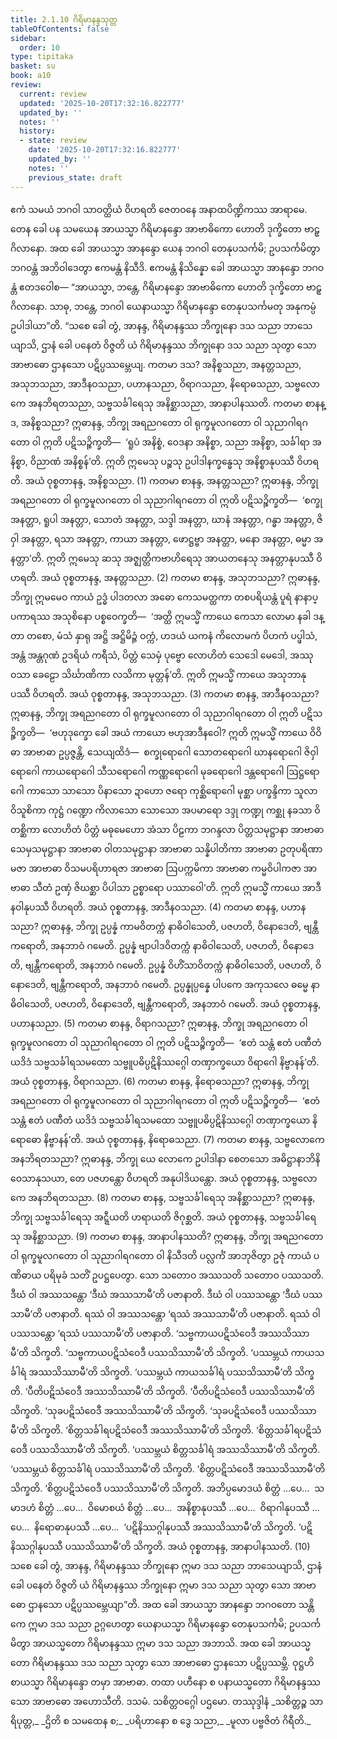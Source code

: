 ```yaml
---
title: 2.1.10 ဂိရိမာနန္ဒသုတ္တ
tableOfContents: false
sidebar:
  order: 10
type: tipitaka
basket: su
book: a10
review:
  current: review
  updated: '2025-10-20T17:32:16.822777'
  updated_by: ''
  notes: ''
  history:
  - state: review
    date: '2025-10-20T17:32:16.822777'
    updated_by: ''
    notes: ''
    previous_state: draft
---
```



<DynamicBreadcrumb />


<ReviewStatus review={frontmatter.review} showDetails={true} />

<HypothesisAnnotation frontmatter={frontmatter} />

<Division number="60" book="a10" e="ch" v="17" p="342">

<Paragraph number="428" book="a10">
ဧကံ သမယံ ဘဂဝါ သာဝတ္ထိယံ ဝိဟရတိ ဇေတဝနေ အနာထပိဏ္ဍိကဿ အာရာမေ. တေန ခေါ ပန သမယေန အာယသ္မာ ဂိရိမာနန္ဒော အာဗာဓိကော ဟောတိ ဒုက္ခိတော ဗာဠှဂိလာနော. အထ ခေါ အာယသ္မာ အာနန္ဒော ယေန ဘဂဝါ တေနုပသင်္ကမိ; ဥပသင်္ကမိတွာ ဘဂဝန္တံ အဘိဝါဒေတွာ ဧကမန္တံ နိသီဒိ. ဧကမန္တံ နိသိန္နော ခေါ အာယသ္မာ အာနန္ဒော ဘဂဝန္တံ ဧတဒဝေါစ—
</Paragraph>

<Paragraph number="429" book="a10">
“အာယသ္မာ, ဘန္တေ, ဂိရိမာနန္ဒော အာဗာဓိကော ဟောတိ ဒုက္ခိတော ဗာဠှဂိလာနော. သာဓု, ဘန္တေ, ဘဂဝါ ယေနာယသ္မာ ဂိရိမာနန္ဒော တေနုပသင်္ကမတု အနုကမ္ပံ ဥပါဒါယာ”တိ. “သစေ ခေါ တွံ, အာနန္ဒ, ဂိရိမာနန္ဒဿ ဘိက္ခုနော ဒသ သညာ ဘာသေယျာသိ, ဌာနံ ခေါ ပနေတံ ဝိဇ္ဇတိ ယံ ဂိရိမာနန္ဒဿ ဘိက္ခုနော ဒသ သညာ သုတွာ သော အာဗာဓော ဌာနသော ပဋိပ္ပဿမ္ဘေယျ.
</Paragraph>

<Paragraph number="430" book="a10">
ကတမာ ဒသ? အနိစ္စသညာ, အနတ္တသညာ, အသုဘသညာ, အာဒီနဝသညာ, ပဟာနသညာ, ဝိရာဂသညာ, နိရောဓသညာ, သဗ္ဗလောကေ အနဘိရတသညာ, သဗ္ဗသင်္ခါရေသု အနိစ္ဆာသညာ, အာနာပါနဿတိ.
</Paragraph>

<Paragraph number="431" book="a10">
ကတမာ စာနန္ဒ, အနိစ္စသညာ? ဣဓာနန္ဒ, ဘိက္ခု အရညဂတော ဝါ ရုက္ခမူလဂတော ဝါ သုညာဂါရဂတော ဝါ ဣတိ ပဋိသဉ္စိက္ခတိ—  ‘ရူပံ အနိစ္စံ, ဝေဒနာ အနိစ္စာ, သညာ အနိစ္စာ, သင်္ခါရာ အနိစ္စာ, ဝိညာဏံ အနိစ္စန်’တိ. ဣတိ ဣမေသု ပဉ္စသု ဥပါဒါနက္ခန္ဓေသု အနိစ္စာနုပဿီ ဝိဟရတိ. အယံ ဝုစ္စတာနန္ဒ, အနိစ္စသညာ. (1)
</Paragraph>

<Paragraph number="432" book="a10">
ကတမာ စာနန္ဒ, အနတ္တသညာ? ဣဓာနန္ဒ, ဘိက္ခု အရညဂတော ဝါ ရုက္ခမူလဂတော ဝါ သုညာဂါရဂတော ဝါ ဣတိ ပဋိသဉ္စိက္ခတိ—  ‘စက္ခု အနတ္တာ, ရူပါ အနတ္တာ, သောတံ အနတ္တာ, သဒ္ဒါ အနတ္တာ, ဃာနံ အနတ္တာ, ဂန္ဓာ အနတ္တာ, ဇိဝှါ အနတ္တာ, ရသာ အနတ္တာ, ကာယာ အနတ္တာ, ဖောဋ္ဌဗ္ဗာ အနတ္တာ, မနော အနတ္တာ, ဓမ္မာ အနတ္တာ’တိ. ဣတိ ဣမေသု ဆသု အဇ္ဈတ္တိကဗာဟိရေသု အာယတနေသု အနတ္တာနုပဿီ ဝိဟရတိ. အယံ ဝုစ္စတာနန္ဒ, အနတ္တသညာ. (2)
</Paragraph>

<Paragraph number="433" book="a10">
ကတမာ စာနန္ဒ, အသုဘသညာ? ဣဓာနန္ဒ, ဘိက္ခု ဣမမေဝ ကာယံ ဥဒ္ဓံ ပါဒတလာ အဓော ကေသမတ္ထကာ တစပရိယန္တံ ပူရံ နာနာပ္ပကာရဿ အသုစိနော ပစ္စဝေက္ခတိ—  ‘အတ္ထိ ဣမသ္မိံ ကာယေ ကေသာ လောမာ နခါ ဒန္တာ တစော, မံသံ နှာရု အဋ္ဌိ အဋ္ဌိမိဉ္ဇံ ဝက္ကံ, ဟဒယံ ယကနံ ကိလောမကံ ပိဟကံ ပပ္ဖါသံ, အန္တံ အန္တဂုဏံ ဥဒရိယံ ကရီသံ, ပိတ္တံ သေမှံ ပုဗ္ဗော လောဟိတံ သေဒေါ မေဒေါ, အဿု ဝသာ ခေဠော သိင်္ဃာဏိကာ လသိကာ မုတ္တန်’တိ. ဣတိ ဣမသ္မိံ ကာယေ အသုဘာနုပဿီ ဝိဟရတိ. အယံ ဝုစ္စတာနန္ဒ, အသုဘသညာ. (3)
</Paragraph>

<Paragraph number="434" book="a10">
ကတမာ စာနန္ဒ, အာဒီနဝသညာ? ဣဓာနန္ဒ, ဘိက္ခု အရညဂတော ဝါ ရုက္ခမူလဂတော ဝါ သုညာဂါရဂတော ဝါ ဣတိ ပဋိသဉ္စိက္ခတိ—  ‘ဗဟုဒုက္ခော ခေါ အယံ ကာယော ဗဟုအာဒီနဝေါ? ဣတိ ဣမသ္မိံ ကာယေ ဝိဝိဓာ အာဗာဓာ ဥပ္ပဇ္ဇန္တိ, သေယျထိဒံ—  စက္ခုရောဂေါ သောတရောဂေါ ဃာနရောဂေါ ဇိဝှါရောဂေါ ကာယရောဂေါ သီသရောဂေါ ကဏ္ဏရောဂေါ မုခရောဂေါ ဒန္တရောဂေါ ဩဋ္ဌရောဂေါ ကာသော သာသော ပိနာသော ဍာဟော ဇရော ကုစ္ဆိရောဂေါ မုစ္ဆာ ပက္ခန္ဒိကာ သူလာ ဝိသူစိကာ ကုဋ္ဌံ ဂဏ္ဍော ကိလာသော သောသော အပမာရော ဒဒ္ဒု ကဏ္ဍု ကစ္ဆု နခသာ ဝိတစ္ဆိကာ လောဟိတံ ပိတ္တံ မဓုမေဟော အံသာ ပိဠကာ ဘဂန္ဒလာ ပိတ္တသမုဋ္ဌာနာ အာဗာဓာ သေမှသမုဋ္ဌာနာ အာဗာဓာ ဝါတသမုဋ္ဌာနာ အာဗာဓာ သန္နိပါတိကာ အာဗာဓာ ဥတုပရိဏာမဇာ အာဗာဓာ ဝိသမပရိဟာရဇာ အာဗာဓာ ဩပက္ကမိကာ အာဗာဓာ ကမ္မဝိပါကဇာ အာဗာဓာ သီတံ ဥဏှံ ဇိဃစ္ဆာ ပိပါသာ ဥစ္စာရော ပဿာဝေါ’တိ. ဣတိ ဣမသ္မိံ ကာယေ အာဒီနဝါနုပဿီ ဝိဟရတိ. အယံ ဝုစ္စတာနန္ဒ, အာဒီနဝသညာ. (4)
</Paragraph>

<Paragraph number="435" book="a10">
ကတမာ စာနန္ဒ, ပဟာနသညာ? ဣဓာနန္ဒ, ဘိက္ခု ဥပ္ပန္နံ ကာမဝိတက္ကံ နာဓိဝါသေတိ, ပဇဟတိ, ဝိနောဒေတိ, ဗျန္တီကရောတိ, အနဘာဝံ ဂမေတိ. ဥပ္ပန္နံ ဗျာပါဒဝိတက္ကံ နာဓိဝါသေတိ, ပဇဟတိ, ဝိနောဒေတိ, ဗျန္တီကရောတိ, အနဘာဝံ ဂမေတိ. ဥပ္ပန္နံ ဝိဟိံသာဝိတက္ကံ နာဓိဝါသေတိ, ပဇဟတိ, ဝိနောဒေတိ, ဗျန္တီကရောတိ, အနဘာဝံ ဂမေတိ. ဥပ္ပန္နုပ္ပန္နေ ပါပကေ အကုသလေ ဓမ္မေ နာဓိဝါသေတိ, ပဇဟတိ, ဝိနောဒေတိ, ဗျန္တီကရောတိ, အနဘာဝံ ဂမေတိ. အယံ ဝုစ္စတာနန္ဒ, ပဟာနသညာ. (5)
</Paragraph>

<Paragraph number="436" book="a10">
ကတမာ စာနန္ဒ, ဝိရာဂသညာ? ဣဓာနန္ဒ, ဘိက္ခု အရညဂတော ဝါ ရုက္ခမူလဂတော ဝါ သုညာဂါရဂတော ဝါ ဣတိ ပဋိသဉ္စိက္ခတိ—  ‘ဧတံ သန္တံ ဧတံ ပဏီတံ ယဒိဒံ သဗ္ဗသင်္ခါရသမထော သဗ္ဗူပဓိပ္ပဋိနိဿဂ္ဂေါ တဏှာက္ခယော ဝိရာဂေါ နိဗ္ဗာနန်’တိ. အယံ ဝုစ္စတာနန္ဒ, ဝိရာဂသညာ. (6)
</Paragraph>

<Paragraph number="437" book="a10">
ကတမာ စာနန္ဒ, နိရောဓသညာ? ဣဓာနန္ဒ, ဘိက္ခု အရညဂတော ဝါ ရုက္ခမူလဂတော ဝါ သုညာဂါရဂတော ဝါ ဣတိ ပဋိသဉ္စိက္ခတိ—  ‘ဧတံ သန္တံ ဧတံ ပဏီတံ ယဒိဒံ သဗ္ဗသင်္ခါရသမထော သဗ္ဗူပဓိပ္ပဋိနိဿဂ္ဂေါ တဏှာက္ခယော နိရောဓော နိဗ္ဗာနန်’တိ. အယံ ဝုစ္စတာနန္ဒ, နိရောဓသညာ. (7)
</Paragraph>

<Paragraph number="438" book="a10">
ကတမာ စာနန္ဒ, သဗ္ဗလောကေ အနဘိရတသညာ? ဣဓာနန္ဒ, ဘိက္ခု ယေ လောကေ ဥပါဒါနာ စေတသော အဓိဋ္ဌာနာဘိနိဝေသာနုသယာ, တေ ပဇဟန္တော ဝိဟရတိ အနုပါဒိယန္တော. အယံ ဝုစ္စတာနန္ဒ, သဗ္ဗလောကေ အနဘိရတသညာ. (8)
</Paragraph>

<Paragraph number="439" book="a10">
ကတမာ စာနန္ဒ, သဗ္ဗသင်္ခါရေသု အနိစ္ဆာသညာ? ဣဓာနန္ဒ, ဘိက္ခု သဗ္ဗသင်္ခါရေသု အဋ္ဋီယတိ ဟရာယတိ ဇိဂုစ္ဆတိ. အယံ ဝုစ္စတာနန္ဒ, သဗ္ဗသင်္ခါရေသု အနိစ္ဆာသညာ. (9)
</Paragraph>

<Paragraph number="440" book="a10">
ကတမာ စာနန္ဒ, အာနာပါနဿတိ? ဣဓာနန္ဒ, ဘိက္ခု အရညဂတော ဝါ ရုက္ခမူလဂတော ဝါ သုညာဂါရဂတော ဝါ နိသီဒတိ ပလ္လင်္ကံ အာဘုဇိတွာ ဥဇုံ ကာယံ ပဏိဓာယ ပရိမုခံ သတိံ ဥပဋ္ဌပေတွာ. သော သတောဝ အဿသတိ သတောဝ ပဿသတိ. ဒီဃံ ဝါ အဿသန္တော ‘ဒီဃံ အဿသာမီ’တိ ပဇာနာတိ. ဒီဃံ ဝါ ပဿသန္တော ‘ဒီဃံ ပဿသာမီ’တိ ပဇာနာတိ. ရဿံ ဝါ အဿသန္တော ‘ရဿံ အဿသာမီ’တိ ပဇာနာတိ. ရဿံ ဝါ ပဿသန္တော ‘ရဿံ ပဿသာမီ’တိ ပဇာနာတိ. ‘သဗ္ဗကာယပဋိသံဝေဒီ အဿသိဿာမီ’တိ သိက္ခတိ. ‘သဗ္ဗကာယပဋိသံဝေဒီ ပဿသိဿာမီ’တိ သိက္ခတိ. ‘ပဿမ္ဘယံ ကာယသင်္ခါရံ အဿသိဿာမီ’တိ သိက္ခတိ. ‘ပဿမ္ဘယံ ကာယသင်္ခါရံ ပဿသိဿာမီ’တိ သိက္ခတိ. ‘ပီတိပဋိသံဝေဒီ အဿသိဿာမီ’တိ သိက္ခတိ. ‘ပီတိပဋိသံဝေဒီ ပဿသိဿာမီ’တိ သိက္ခတိ. ‘သုခပဋိသံဝေဒီ အဿသိဿာမီ’တိ သိက္ခတိ. ‘သုခပဋိသံဝေဒီ ပဿသိဿာမီ’တိ သိက္ခတိ. ‘စိတ္တသင်္ခါရပဋိသံဝေဒီ အဿသိဿာမီ’တိ သိက္ခတိ. ‘စိတ္တသင်္ခါရပဋိသံဝေဒီ ပဿသိဿာမီ’တိ သိက္ခတိ. ‘ပဿမ္ဘယံ စိတ္တသင်္ခါရံ အဿသိဿာမီ’တိ သိက္ခတိ. ‘ပဿမ္ဘယံ စိတ္တသင်္ခါရံ ပဿသိဿာမီ’တိ သိက္ခတိ. ‘စိတ္တပဋိသံဝေဒီ အဿသိဿာမီ’တိ သိက္ခတိ. ‘စိတ္တပဋိသံဝေဒီ ပဿသိဿာမီ’တိ သိက္ခတိ. အဘိပ္ပမောဒယံ စိတ္တံ …ပေ…  သမာဒဟံ စိတ္တံ …ပေ…  ဝိမောစယံ စိတ္တံ …ပေ…  အနိစ္စာနုပဿီ …ပေ…  ဝိရာဂါနုပဿီ …ပေ…  နိရောဓာနုပဿီ …ပေ…  ‘ပဋိနိဿဂ္ဂါနုပဿီ အဿသိဿာမီ’တိ သိက္ခတိ. ‘ပဋိနိဿဂ္ဂါနုပဿီ ပဿသိဿာမီ’တိ သိက္ခတိ. အယံ ဝုစ္စတာနန္ဒ, အာနာပါနဿတိ. (10)
</Paragraph>

<Paragraph number="441" book="a10">
သစေ ခေါ တွံ, အာနန္ဒ, ဂိရိမာနန္ဒဿ ဘိက္ခုနော ဣမာ ဒသ သညာ ဘာသေယျာသိ, ဌာနံ ခေါ ပနေတံ ဝိဇ္ဇတိ ယံ ဂိရိမာနန္ဒဿ ဘိက္ခုနော ဣမာ ဒသ သညာ သုတွာ သော အာဗာဓော ဌာနသော ပဋိပ္ပဿမ္ဘေယျာ”တိ.
</Paragraph>

<Paragraph number="442" book="a10">
အထ ခေါ အာယသ္မာ အာနန္ဒော ဘဂဝတော သန္တိကေ ဣမာ ဒသ သညာ ဥဂ္ဂဟေတွာ ယေနာယသ္မာ ဂိရိမာနန္ဒော တေနုပသင်္ကမိ; ဥပသင်္ကမိတွာ အာယသ္မတော ဂိရိမာနန္ဒဿ ဣမာ ဒသ သညာ အဘာသိ. အထ ခေါ အာယသ္မတော ဂိရိမာနန္ဒဿ ဒသ သညာ သုတွာ သော အာဗာဓော ဌာနသော ပဋိပ္ပဿမ္ဘိ. ဝုဋ္ဌဟိ စာယသ္မာ ဂိရိမာနန္ဒော တမှာ အာဗာဓာ. တထာ ပဟီနော စ ပနာယသ္မတော ဂိရိမာနန္ဒဿ သော အာဗာဓော အဟောသီတိ.

</Paragraph>
</Division>

<Paragraph number="443" type="center" book="a10">
ဒသမံ.



</Paragraph>

<Paragraph number="444" type="center" book="a10">
သစိတ္တဝဂ္ဂေါ ပဌမော.



</Paragraph>

<Paragraph number="445" type="center" book="a10">
တဿုဒ္ဒါနံ


</Paragraph>

<Paragraph number="446" type="verses" book="a10">
_သစိတ္တဉ္စ သာရိပုတ္တ,_  
_ဌိတိ စ သမထေန စ;_  
_ပရိဟာနော စ ဒွေ သညာ,_  
_မူလာ ပဗ္ဗဇိတံ ဂိရီတိ._
</Paragraph>